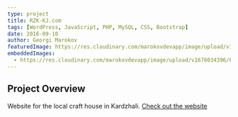 ```yaml
---
type: project
title: RZK-KJ.com
tags: [WordPress, JavaScript, PHP, MySQL, CSS, Bootstrap]
date: 2016-09-10
author: Georgi Marokov
featuredImage: https://res.cloudinary.com/marokovdevapp/image/upload/v1678034395/Projects/rzk-kj.com/rzk-kj-logo_hq83nn.jpg
embeddedImages:
  - https://res.cloudinary.com/marokovdevapp/image/upload/v1678034396/Projects/rzk-kj.com/screencapture-rzk-kj-2018-09-19-22_41_54_wlp7ht.png
---
```


## Project Overview

Website for the local craft house in Kardzhali. [Check out the website](https://rzk-kj.com/)

<GatsbyImage alt="The black page in app screenshot" image={props.embedded.image1} />
